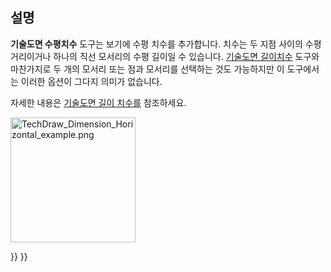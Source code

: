 <languages/>

{{Docnav
|[[TechDraw_LengthDimension/ko|길이 치수]]
|[[TechDraw_VerticalDimension/ko|수직 치수]]
|[[TechDraw_Workbench/ko|기술도면 작업대]]
|IconL=TechDraw_LengthDimension.svg
|IconR=TechDraw_VerticalDimension.svg
|IconC=Workbench_TechDraw.svg
}}

{{GuiCommand
|Name=기술도면 수평치수
|MenuLocation=기술도면→ 치수→ 수평 치수 삽입
|Workbenches=[[TechDraw_Workbench/ko|기술도면 작업대]]
|Shortcut={{KEY|Shift}} + {{KEY|H}}
|SeeAlso=[[TechDraw_LengthDimension/ko|기술도면 길이 치수]], [[TechDraw_VerticalDimension/ko|기술도면 수직 치수]]
}}

<span id="Description"></span>
==설명==

'''기술도면 수평치수''' 도구는 보기에 수평 치수를 추가합니다. 치수는 두 지점 사이의 수평 거리이거나 하나의 직선 모서리의 수평 길이일 수 있습니다. [[TechDraw_LengthDimension/ko|기술도면 길이치수]] 도구와 마찬가지로 두 개의 모서리 또는 점과 모서리를 선택하는 것도 가능하지만 이 도구에서는 이러한 옵션이 그다지 의미가 없습니다.

자세한 내용은 [[TechDraw_LengthDimension/ko|기술도면 길이 치수]]를 참조하세요.

[[Image:TechDraw_Dimension_Horizontal_example.png|200px]]
{{Caption|두 지점 사이의 수평 치수}}


{{Docnav
|[[TechDraw_LengthDimension/ko|길이 치수]]
|[[TechDraw_VerticalDimension/ko|수직 치수]]
|[[TechDraw_Workbench/ko|기술도면 작업대]]
|IconL=TechDraw_LengthDimension.svg
|IconR=TechDraw_VerticalDimension.svg
|IconC=Workbench_TechDraw.svg
}}

{{TechDraw Tools navi{{#translation:}}}}
{{Userdocnavi{{#translation:}}}}